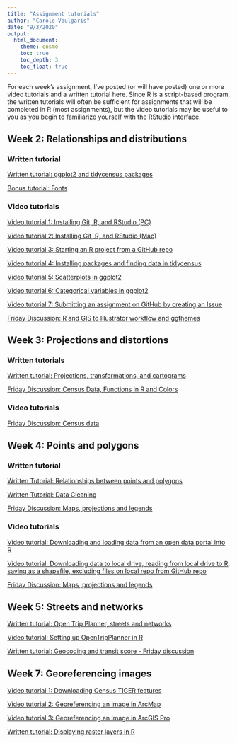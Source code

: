 ---
title: "Assignment tutorials"
author: "Carole Voulgaris"
date: "9/3/2020"
output: 
  html_document:
    theme: cosmo
    toc: true
    toc_depth: 3
    toc_float: true
---

For each week's assignment, I've posted (or will have posted) one or more video tutorials and a written tutorial here. Since R is a script-based program, the written tutorials will often be sufficient for assignments that will be completed in R (most assignments), but the video tutorials may be useful to you as you begin to familiarize yourself with the RStudio interface.

## Week 2: Relationships and distributions

### Written tutorial

[Written tutorial: ggplot2 and tidycensus packages](https://vis-2129-f2020.github.io/tutorials/Week2){target="_blank"}

[Bonus tutorial: Fonts](https://vis-2129-f2020.github.io/tutorials/fonts){target="_blank"}

### Video tutorials

[Video tutorial 1: Installing Git, R, and RStudio (PC)](https://harvard.zoom.us/rec/share/5tZOLbb612BOHJ3g1xz2X_9-Jb7LT6a80HdP__BfxEvMfboEVuMLawEevGOMkjGY){target="_blank"}

[Video tutorial 2: Installing Git, R, and RStudio (Mac)](https://harvard.zoom.us/rec/share/3fJfJaDXqUZOcq_ctVDTB7QdGoOmeaa803AYq_ZczhmRAfNlvwCqkZXzZAyU5x01?startTime=1597759465000){target="_blank"}

[Video tutorial 3: Starting an R project from a GitHub repo](https://harvard.zoom.us/rec/play/6ZZ8f-ypqzs3G9DHtwSDBvN-W42_Kv2s1iEe-PZfz0u2BnYHMAKnbrUTMOFMF5vL7wloYpfsmqy2CQhB?startTime=1597255620000){target="_blank"}

[Video tutorial 4: Installing packages and finding data in tidycensus](https://harvard.zoom.us/rec/play/uMF7dbyhrjs3S4bH4wSDV_ArW43pf_is0SIe8_IJyUy0AXUCMFWnNLRGZBnHvZlAASFiVk9BmR0M0-Y){target="_blank"}

[Video tutorial 5: Scatterplots in ggplot2](https://harvard.zoom.us/rec/share/QN48XemtFrumI1uqufxZ_PrbCXt92W509cyRgLMm3L1DQpXe3PY0bwCvis-XS-L6.6fG7OvcnDY1-BFDf?startTime=1599599753000){target="_blank"}

[Video tutorial 6: Categorical variables in ggplot2](https://harvard.zoom.us/rec/share/o5BX92IHpqNkxAHAupag22xGJAYSf9jK2JXAjGTARkxrBPvEbrI6cWQeVyUhP1Km.-GZ39wGpnAr_j-m8?startTime=1599601247000){target="_blank"}

[Video tutorial 7: Submitting an assignment on GitHub by creating an Issue](https://harvard.zoom.us/rec/share/tPZrKoHv3HhJSNLr5HjhWpQ6JLiiaaa80XMWrqAMzEasqM6unaAPJGYp0hGlENNg?startTime=1598978835000){target="_blank"}

[Friday Discussion: R and GIS to Illustrator workflow and ggthemes](https://harvard.zoom.us/rec/share/kRAGjneuqvVZRML2IyO-uQdwhlfqE3sQHHPeTha0ic8tomjRThYuq0fb8EsEWMC3.95xDP7PFoX82VPqp?startTime=1599829600000){target="_blank"}

## Week 3: Projections and distortions

### Written tutorials

[Written tutorial: Projections, transformations, and cartograms](https://vis-2129-f2020.github.io/tutorials/Week3){target="_blank"}

[Friday Discussion: Census Data, Functions in R and Colors](https://vis-2129-f2020.github.io/tutorials/Data_functions_colors){target="_blank"}

### Video tutorials

[Friday Discussion: Census data](https://harvard.zoom.us/rec/share/oYYlEJbSHiCSdBelHqDQxXDswuNq-AiYwCopjGypyqvLM0btAAgl0aEEn2CEZh48.-MDnzAyQEiRyy293?startTime=1600434385000){target="_blank"}


## Week 4: Points and polygons

### Written tutorial

[Written Tutorial: Relationships between points and polygons](https://vis-2129-f2020.github.io/tutorials/Week4){target="_blank"}

[Written Tutorial: Data Cleaning](https://vis-2129-f2020.github.io/tutorials/Data_cleaning){target="_blank"}

[Friday Discussion: Maps, projections and legends](https://vis-2129-f2020.github.io/tutorials/Maps_projections){target="_blank"}

### Video tutorials

[Video tutorial: Downloading and loading data from an open data portal into R](https://harvard.zoom.us/rec/share/bwcxR8_MCa8zDh0Wp07W9v8AF5kTSi3wVre_tbqeQkPP8P19BbgSWese-1NdlxQ.OjMA6BPxeSnwHNQ-?startTime=1600374226000){target="_blank}

[Video tutorial: Downloading data to local drive, reading from local drive to R, saving as a shapefile, excluding files on local repo from GitHub repo](https://harvard.zoom.us/rec/share/3Eq4Vq__fyDd1qNQQecwfTSCZNSrKsc8umI3WvYQdXWZEsWRxhv1jV3buIWdnKry.RqI5IyPZRQQGTIjZ?startTime=1601143321000){target="_blank"}

[Friday Discussion: Maps, projections and legends](https://harvard.zoom.us/rec/share/3fScm-rL-RbRVvKSUYqBQda2RfDgjooJG-K_HmDJKADkn7Qv_bG0bouk38Kfqgkt.5UZP9YuHQgS-2Qwe?startTime=1601039313000){target="_blank"}

## Week 5: Streets and networks

[Written tutorial: Open Trip Planner, streets and networks](https://vis-2129-f2020.github.io/tutorials/Week5){target="_blank"}

[Video tutorial: Setting up OpenTripPlanner in R](https://harvard.zoom.us/rec/share/KEA-_NybJcVA7UiAmLj7HL1yZovtriee7wU9T82sjXJilUnmqpmizYd0Cq7XQHxS.RDoUzPWLM-3KQ8Vx?startTime=1601409079000){target="_blank"}

[Written tutorial: Geocoding and transit score - Friday discussion](https://vis-2129-f2020.github.io/tutorials/Geocoding){target="_blank"}

## Week 7: Georeferencing images

[Video tutorial 1: Downloading Census TIGER features](https://harvard.zoom.us/rec/share/aBJNj2W3bBHIMC6LH2vsUZOlBny03lM3IcNSc0pPCs3Fquz8kaQIchTUkbYItAdM.pZO15jXaKyYj9HIn?startTime=1602525515000){target="_blank"}

[Video tutorial 2: Georeferencing an image in ArcMap](https://harvard.zoom.us/rec/share/7zrQhGm961Oc5PBcL6nuISmrUlubFPllRHUf1ETicgIXSSruNOPoqalimq0S_yGz.LvO_8BBMfmY_54lI?startTime=1602527007000){target="_blank"}

[Video tutorial 3: Georeferencing an image in ArcGIS Pro](https://harvard.zoom.us/rec/share/TruZkY4n-1zoylfrUpbc8MBSSIrW3j07DTqnCHAtLqCUYrl-0ZcM8HCc3K5lGTm2.seGOOjpp0slak0x3?startTime=1602621784000){target="_blank"}

[Written tutorial: Displaying raster layers in R](https://vis-2129-f2020.github.io/tutorials/Week7.html){target="_blank"}
